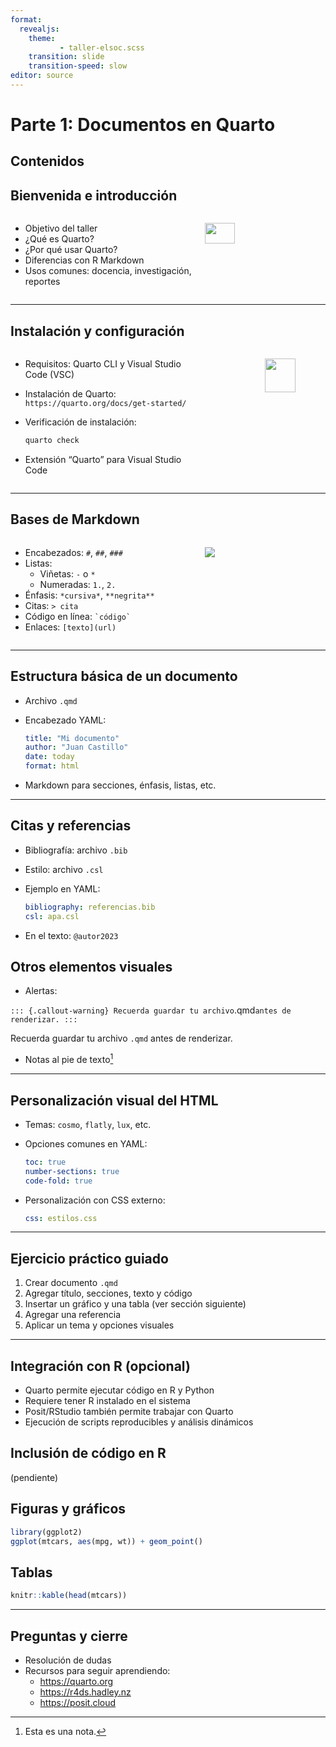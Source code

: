 ```yaml
---
format:
  revealjs:
    theme: 
           - taller-elsoc.scss 
    transition: slide
    transition-speed: slow
editor: source  
---
```



# Parte 1: Documentos en Quarto


## Contenidos



## Bienvenida e introducción

:::: {.columns}
::: {.column width="60%"}
- Objetivo del taller
- ¿Qué es Quarto?
- ¿Por qué usar Quarto?
- Diferencias con R Markdown
- Usos comunes: docencia, investigación, reportes
:::

::: {.column width="40%"}
![](images/quarto-logo.png){width="50%"}
:::
::::




---

## Instalación y configuración

:::: {.columns}
::: {.column width="60%"}
- Requisitos: Quarto CLI y Visual Studio Code (VSC)
- Instalación de Quarto: `https://quarto.org/docs/get-started/`
- Verificación de instalación:
  ```bash
  quarto check
  ```
- Extensión "Quarto" para Visual Studio Code
:::


::: {.column width="40%"}
![](images/vscode-extension.png){width="50%" style="display:block; margin-left:auto; margin-right:0;"}
:::
::::

---

## Bases de Markdown

:::: {.columns}
::: {.column width="60%"}
- Encabezados: `#`, `##`, `###`
- Listas:
  - Viñetas: `-` o `*`
  - Numeradas: `1.`, `2.`
- Énfasis: `*cursiva*`, `**negrita**`
- Citas: `> cita`
- Código en línea: `` `código` ``
- Enlaces: `[texto](url)`
:::

::: {.column width="40%"}
![](images/markdown-syntax.png)
:::
::::

---

## Estructura básica de un documento

- Archivo `.qmd`
- Encabezado YAML:
  ```yaml
  title: "Mi documento"
  author: "Juan Castillo"
  date: today
  format: html
  ```
- Markdown para secciones, énfasis, listas, etc.

---

## Citas y referencias

- Bibliografía: archivo `.bib`
- Estilo: archivo `.csl`
- Ejemplo en YAML:
  ```yaml
  bibliography: referencias.bib
  csl: apa.csl
  ```
- En el texto: `@autor2023`

## Otros elementos visuales

- Alertas:

`::: {.callout-warning}
Recuerda guardar tu archivo `.qmd` antes de renderizar.
:::`



::: {.callout-warning}
Recuerda guardar tu archivo `.qmd` antes de renderizar.
:::

- Notas al pie de texto[^1]

[^1]: Esta es una nota.



---

## Personalización visual del HTML

- Temas: `cosmo`, `flatly`, `lux`, etc.
- Opciones comunes en YAML:
  ```yaml
  toc: true
  number-sections: true
  code-fold: true
  ```
- Personalización con CSS externo:
  ```yaml
  css: estilos.css
  ```

---

## Ejercicio práctico guiado

1. Crear documento `.qmd`
2. Agregar título, secciones, texto y código
3. Insertar un gráfico y una tabla (ver sección siguiente)
4. Agregar una referencia
5. Aplicar un tema y opciones visuales

---

## Integración con R (opcional)

- Quarto permite ejecutar código en R y Python
- Requiere tener R instalado en el sistema
- Posit/RStudio también permite trabajar con Quarto
- Ejecución de scripts reproducibles y análisis dinámicos

## Inclusión de código en R

(pendiente)

## Figuras y gráficos
```r
library(ggplot2)
ggplot(mtcars, aes(mpg, wt)) + geom_point()
```

## Tablas
```r
knitr::kable(head(mtcars))
```

---

## Preguntas y cierre

- Resolución de dudas
- Recursos para seguir aprendiendo:
  - [https://quarto.org](https://quarto.org)
  - [https://r4ds.hadley.nz](https://r4ds.hadley.nz)
  - [https://posit.cloud](https://posit.cloud)
